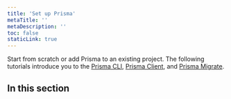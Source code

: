 ```yaml
---
title: 'Set up Prisma'
metaTitle: ''
metaDescription: ''
toc: false
staticLink: true
---
```


<TopBlock>

Start from scratch or add Prisma to an existing project. The following tutorials introduce you to the [Prisma CLI](/concepts/components/prisma-cli), [Prisma Client](/concepts/components/prisma-client), and [Prisma Migrate](/concepts/components/prisma-migrate).

</TopBlock>

## In this section

<Subsections />
